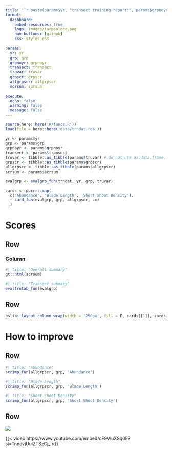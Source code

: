 ```yaml
--- 
title: '`r paste(params$yr, "transect training report:", params$grpnoyr)`'
format: 
  dashboard:
    embed-resources: true
    logo: images/tarponlogo.png
    nav-buttons: [github]
    css: styles.css
  
params:
  yr: yr
  grp: grp
  grpnoyr: grpnoyr
  transect: transect
  truvar: truvar
  grpscr: grpscr
  allgrpscr: allgrpscr
  scrsum: scrsum
  
execute:
  echo: false
  warning: false
  message: false
---
```


```r
source(here::here('R/funcs.R'))
load(file = here::here('data/trndat.rda'))

yr <- params$yr
grp <- params$grp
grpnoyr <- params$grpnoyr
transect <- params$transect
truvar <- tibble::as_tibble(params$truvar) # do not use as.data.frame, names get coerced
grpscr <- tibble::as_tibble(params$grpscr) 
allgrpscr <- tibble::as_tibble(params$allgrpscr)
scrsum <- params$scrsum

evalgrp <- evalgrp_fun(trndat, yr, grp, truvar)

cards <- purrr::map(
  c('Abundance', 'Blade Length', 'Short Shoot Density'), 
  ~ card_fun(evalgrp, grp, allgrpscr, .x)
  )
```

# Scores

## Row {height=50%}

### Column {.tabset}

```r
#| title: "Overall summary"
gt::html(scrsum)
```
  
```r
#| title: "Transect summary"
evaltrntab_fun(evalgrp)
```

## Row {height=50%}

```r
bslib::layout_column_wrap(width = '250px', fill = F, cards[[1]], cards[[2]], cards[[3]])
```

# How to improve

## Row {height=50%}

```r
#| title: "Abundance"
scrimp_fun(allgrpscr, grp, 'Abundance')
```

```r
#| title: "Blade Length"
scrimp_fun(allgrpscr, grp, 'Blade Length')
```

```r
#| title: "Short Shoot Density"
scrimp_fun(allgrpscr, grp, 'Short Shoot Density')
```

## Row {height=50%}

::: {.card title='Species identification'}
[![](images/sppguide.png)](https://drive.google.com/file/d/1naZpND_Ur90abqND-ZhZ_fJtBBiuetjt/view)
:::

::: {.card title='Web portal'}
{{< video https://www.youtube.com/embed/cF9VluXSq0E?si=TnnovjUuiZTSzCj_ >}}
:::
